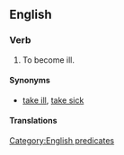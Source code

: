 ==English==

===Verb===
{{head|en|verb|head=[[be]] [[taken]] [[ill]]}}

# {{context|idiomatic|lang=en}} To become ill.

====Synonyms====
* {{sense|to become ill}} [[take ill]], [[take sick]]

====Translations====
{{trans-see|to become ill|take sick}}

[[Category:English predicates]]
